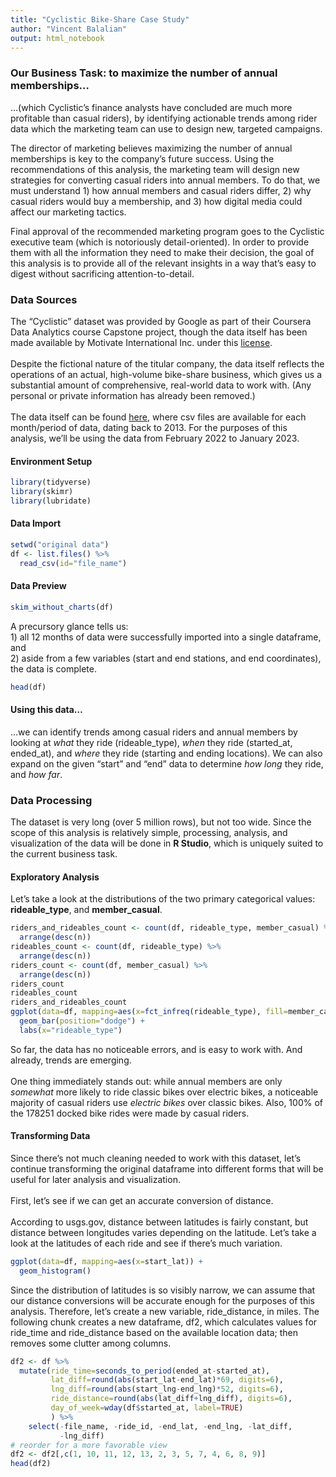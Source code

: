 ```yaml
---
title: "Cyclistic Bike-Share Case Study"
author: "Vincent Balalian"
output: html_notebook
---
```

### Our Business Task: to maximize the number of annual memberships...

...(which Cyclistic's finance analysts have concluded are much more profitable than casual riders), by identifying actionable trends among rider data which the marketing team can use to design new, targeted campaigns.<br> 

The director of marketing believes maximizing the number of annual memberships is key to the company's future success. Using the recommendations of this analysis, the marketing team will design new strategies for converting casual riders into annual members. To do that, we must understand 1) how annual members and casual riders differ, 2) why casual riders would buy a membership, and 3) how digital media could affect our marketing tactics. <br>

Final approval of the recommended marketing program goes to the Cyclistic executive team (which is notoriously detail-oriented). In order to provide them with all the information they need to make their decision, the goal of this analysis is to provide all of the relevant insights in a way that's easy to digest without sacrificing attention-to-detail.

### Data Sources
The "Cyclistic" dataset was provided by Google as part of their Coursera Data Analytics course Capstone project, though the data itself has been made available by Motivate International Inc. under this [license](https://www.divvybikes.com/data-license-agreement). 
<br><br>
Despite the fictional nature of the titular company, the data itself reflects the operations of an actual, high-volume bike-share business, which gives us a substantial amount of comprehensive, real-world data to work with. (Any personal or private information has already been removed.)
<br><br>
The data itself can be found [here](https://divvy-tripdata.s3.amazonaws.com/index.html), where csv files are available for each month/period of data, dating back to 2013. For the purposes of this analysis, we'll be using the data from February 2022 to January 2023.
<br>


#### Environment Setup
```r
library(tidyverse)
library(skimr)
library(lubridate)
```
#### Data Import
```r
setwd("original data")
df <- list.files() %>% 
  read_csv(id="file_name")
```
#### Data Preview
```r
skim_without_charts(df)
```
A precursory glance tells us: 
<br>1) all 12 months of data were successfully imported into a single dataframe, and 
<br>2) aside from a few variables (start and end stations, and end coordinates), the data is complete.
```r
head(df)
```
#### Using this data... 
...we can identify trends among casual riders and annual members by looking at *what* they ride (rideable_type), *when* they ride (started_at, ended_at), and *where* they ride (starting and ending locations). We can also expand on the given "start" and "end" data to determine *how long* they ride, and *how far*.

### Data Processing
The dataset is very long (over 5 million rows), but not too wide. Since the scope of this analysis is relatively simple, processing, analysis, and visualization of the data will be done in **R Studio**, which is uniquely suited to the current business task.
<br>

#### Exploratory Analysis
Let's take a look at the distributions of the two primary categorical values: **rideable_type**, and **member_casual**. 
```r
riders_and_rideables_count <- count(df, rideable_type, member_casual) %>%
  arrange(desc(n))
rideables_count <- count(df, rideable_type) %>% 
  arrange(desc(n))
riders_count <- count(df, member_casual) %>% 
  arrange(desc(n))
riders_count
rideables_count
riders_and_rideables_count
ggplot(data=df, mapping=aes(x=fct_infreq(rideable_type), fill=member_casual)) + 
  geom_bar(position="dodge") +
  labs(x="rideable_type")
```

So far, the data has no noticeable errors, and is easy to work with. And already, trends are emerging. 
<br><br>
One thing immediately stands out: while annual members are only *somewhat* more likely to ride classic bikes over electric bikes, a noticeable majority of casual riders use *electric bikes* over classic bikes. Also, 100% of the 178251 docked bike rides were made by casual riders.

#### Transforming Data

Since there's not much cleaning needed to work with this dataset, let's continue transforming the original dataframe into different forms that will be useful for later analysis and visualization.
<br><br>
First, let's see if we can get an accurate conversion of distance. 
<br><br>
According to usgs.gov, distance between latitudes is fairly constant, but distance between longitudes varies depending on the latitude. Let's take a look at the latitudes of each ride and see if there's much variation.
```r
ggplot(data=df, mapping=aes(x=start_lat)) +
  geom_histogram()
```
Since the distribution of latitudes is so visibly narrow, we can assume that our distance conversions will be accurate enough for the purposes of this analysis. Therefore, let's create a new variable, ride_distance, in miles. The following chunk creates a new dataframe, df2, which calculates values for ride_time and ride_distance based on the available location data; then removes some clutter among columns.

```r
df2 <- df %>% 
  mutate(ride_time=seconds_to_period(ended_at-started_at),
         lat_diff=round(abs(start_lat-end_lat)*69, digits=6), 
         lng_diff=round(abs(start_lng-end_lng)*52, digits=6),
         ride_distance=round(abs(lat_diff+lng_diff), digits=6),
         day_of_week=wday(df$started_at, label=TRUE)
         ) %>% 
    select(-file_name, -ride_id, -end_lat, -end_lng, -lat_diff, 
           -lng_diff)
# reorder for a more favorable view
df2 <- df2[,c(1, 10, 11, 12, 13, 2, 3, 5, 7, 4, 6, 8, 9)]
head(df2)
```

